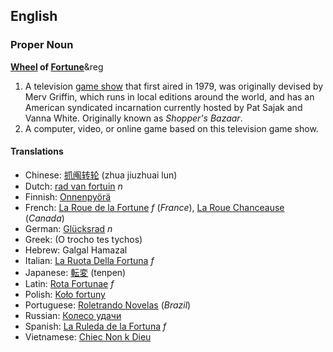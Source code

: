 ==English==

===Proper Noun===
{{Wikipedia}}
'''[[Wheel]] of [[Fortune]]'''&reg

#A television [[game show]] that first aired in 1979, was originally devised by Merv Griffin, which runs in local editions around the world, and has an American syndicated incarnation currently hosted by Pat Sajak and Vanna White.  Originally known as ''Shopper's Bazaar''.
#A computer, video, or online game based on this television game show.


====Translations====
*Chinese: [[抓阄转轮]] (zhua jiuzhuai lun)
*Dutch: [[rad van fortuin]] ''n''
*Finnish: [[Onnenpyörä]]
*French: [[La Roue de la Fortune]] ''f'' (''France''), [[La Roue Chanceause]] (''Canada'')
*German: [[Glücksrad]] ''n''
*Greek: (O trocho tes tychos)
*Hebrew: Galgal Hamazal
*Italian: [[La Ruota Della Fortuna]] ''f''
*Japanese: [[転変]] (tenpen)
*Latin: [[Rota Fortunae]] ''f''
*Polish: [[Koło fortuny]]
*Portuguese: [[Roletrando Novelas]] (''Brazil'')
*Russian: [[Колесо удачи]]
*Spanish: [[La Ruleda de la Fortuna]] ''f''
*Vietnamese: [[Chiec Non k Dieu]]